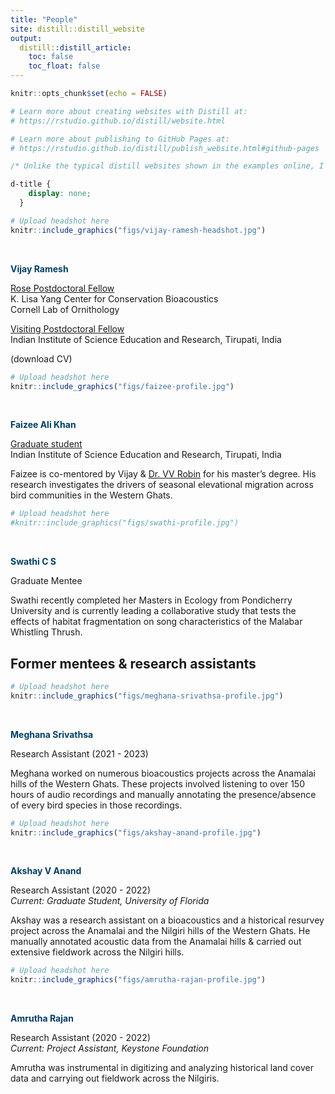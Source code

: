 ```yaml
---
title: "People"
site: distill::distill_website
output:
  distill::distill_article:
    toc: false
    toc_float: false
---
```


```r
knitr::opts_chunk$set(echo = FALSE)

# Learn more about creating websites with Distill at:
# https://rstudio.github.io/distill/website.html

# Learn more about publishing to GitHub Pages at:
# https://rstudio.github.io/distill/publish_website.html#github-pages
```

```css
/* Unlike the typical distill websites shown in the examples online, I did not want a title YAML/text in the beginning and the first thing I wanted was an image. So this function below, borrowed from a google search, gets rid of the requirement of a title & uses css to do the same. You can delete this code chunk if you want to include a title in your website */

d-title {
    display: none;
  }
```

::: {.floatting}
```r

# Upload headshot here 
knitr::include_graphics("figs/vijay-ramesh-headshot.jpg")
```
<p style="color: white">.  </p>
<p style="color: #033F63">**Vijay Ramesh**</p>    

[Rose Postdoctoral Fellow](https://www.birds.cornell.edu/home/staff/vijay-ramesh/)  
K. Lisa Yang Center for Conservation Bioacoustics  
Cornell Lab of Ornithology  

[Visiting Postdoctoral Fellow](https://www.skyisland.in/)      
Indian Institute of Science Education and Research, Tirupati, India    

(download CV)
:::  
  
  
::: {.floatting}
```r

# Upload headshot here 
knitr::include_graphics("figs/faizee-profile.jpg")
```
<p style="color: white">.  </p>
<p style="color: #033F63">**Faizee Ali Khan**</p>    

[Graduate student](https://www.skyisland.in/faizee.html)  
Indian Institute of Science Education and Research, Tirupati, India  

Faizee is co-mentored by Vijay & [Dr. VV Robin](https://www.skyisland.in/robin.html) for his master's degree. His research investigates the drivers of seasonal elevational migration across bird communities in the Western Ghats.  
:::  
  
  
::: {.floatting}
```r

# Upload headshot here 
#knitr::include_graphics("figs/swathi-profile.jpg")
```
<p style="color: white">.  </p>
<p style="color: #033F63">**Swathi C S**</p>    

Graduate Mentee   
  
Swathi recently completed her Masters in Ecology from Pondicherry University and is currently leading a collaborative study that tests the effects of habitat fragmentation on song characteristics of the Malabar Whistling Thrush.  
:::
  
## Former mentees & research assistants       

::: {.floatting}
```r

# Upload headshot here 
knitr::include_graphics("figs/meghana-srivathsa-profile.jpg")
```
<p style="color: white">.  </p>
<p style="color: #033F63">**Meghana Srivathsa**</p>    

Research Assistant (2021 - 2023)     
  
Meghana worked on numerous bioacoustics projects across the Anamalai hills of the Western Ghats. These projects involved listening to over 150 hours of audio recordings and manually annotating the presence/absence of every bird species in those recordings. 
:::
  
  
::: {.floatting}
```r

# Upload headshot here 
knitr::include_graphics("figs/akshay-anand-profile.jpg")
```
<p style="color: white">.  </p>
<p style="color: #033F63">**Akshay V Anand**</p>    

Research Assistant (2020 - 2022)  
*Current: Graduate Student, University of Florida*  
  
Akshay was a research assistant on a bioacoustics and a historical resurvey project across the Anamalai and the Nilgiri hills of the Western Ghats. He manually annotated acoustic data from the Anamalai hills & carried out extensive fieldwork across the Nilgiri hills.  
:::
     
      
::: {.floatting}
```r

# Upload headshot here 
knitr::include_graphics("figs/amrutha-rajan-profile.jpg")
```
<p style="color: white">.  </p>
<p style="color: #033F63">**Amrutha Rajan**</p>    

Research Assistant (2020 - 2022)  
*Current: Project Assistant, Keystone Foundation*  
  
Amrutha was instrumental in digitizing and analyzing historical land cover data and carrying out fieldwork across the Nilgiris.  
:::

